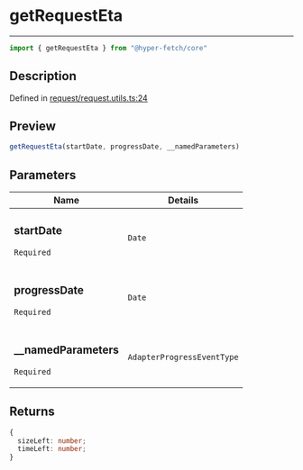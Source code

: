 

# getRequestEta

<div class="api-docs__separator" data-reactroot="">

---

</div><div class="api-docs__import" data-reactroot="">

```ts
import { getRequestEta } from "@hyper-fetch/core"
```

</div><div class="api-docs__section">

## Description

</div><div class="api-docs__description"><span class="api-docs__do-not-parse">



</span></div><p class="api-docs__definition">

Defined in [request/request.utils.ts:24](https://github.com/BetterTyped/hyper-fetch/blob/c44d728f/packages/core/src/request/request.utils.ts#L24)

</p><div class="api-docs__section">

## Preview

</div><div class="api-docs__preview fn">

```ts
getRequestEta(startDate, progressDate, __namedParameters)
```

</div><div class="api-docs__section">

## Parameters

</div><div class="api-docs__parameters"><table><thead><tr><th>Name</th><th>Details</th></tr></thead><tbody><tr param-data="startDate"><td class="api-docs__param-name required">

### startDate 

`Required`

</td><td class="api-docs__param-type">

`Date`

</td></tr><tr param-data="progressDate"><td class="api-docs__param-name required">

### progressDate 

`Required`

</td><td class="api-docs__param-type">

`Date`

</td></tr><tr param-data="__namedParameters"><td class="api-docs__param-name required">

### \_\_namedParameters 

`Required`

</td><td class="api-docs__param-type">

`AdapterProgressEventType`

</td></tr></tbody></table></div><div class="api-docs__section">

## Returns

</div><div class="api-docs__returns">

```ts
{
  sizeLeft: number;
  timeLeft: number;
}
```

</div>